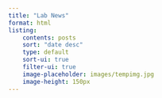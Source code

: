 ```yaml
---
title: "Lab News"
format: html
listing: 
    contents: posts
    sort: "date desc"
    type: default
    sort-ui: true
    filter-ui: true
    image-placeholder: images/tempimg.jpg
    image-height: 150px
---
```

